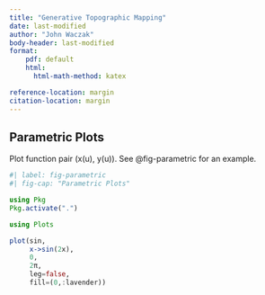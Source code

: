 ```yaml
---
title: "Generative Topographic Mapping"
date: last-modified
author: "John Waczak"
body-header: last-modified
format:
    pdf: default
    html:
      html-math-method: katex

reference-location: margin
citation-location: margin
---
```


## Parametric Plots

Plot function pair (x(u), y(u)). 
See @fig-parametric for an example.

```julia
#| label: fig-parametric
#| fig-cap: "Parametric Plots"

using Pkg 
Pkg.activate(".")

using Plots

plot(sin, 
     x->sin(2x), 
     0, 
     2π, 
     leg=false, 
     fill=(0,:lavender))
```